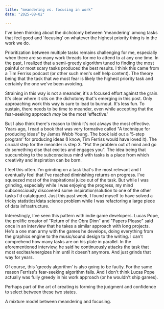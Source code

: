 ```yaml
---
title: "meandering vs. focusing in work"
date: "2025-08-02"

---
```


I've been thinking about the dichotomy between 'meandering' among tasks that feel good and 'focusing' on whatever the highest priority thing is in the work we do.

Prioritization between multiple tasks remains challenging for me, especially when there are so many work threads for me to attend to at any one time. In the past, I realized that a semi-greedy algorithm tuned to finding the most painful or most scary tasks produced the best results. I think this came from a Tim Ferriss podcast (or other such men's self help content). The theory being that the task that we most fear is likely the highest priority task and certainly the one we've been avoiding.

Straining in this way is not a meander, it's a focused effort against the grain. It's clear where it sits on the dichotomy that's emerging in this post. Only approaching work this way is sure to lead to burnout. It's less fun. To sustain, there needs to be time to meander, even while accepting that the fear-seeking approach *may* be the most 'effective.'

But I also think there's reason to think it's not always the most effective. Years ago, I read a book that was very formative called "A technique for producing ideas" by James Webb Young. The book laid out a '5-step program' for producing ideas (I know, Tim Ferriss would have loved it). The crucial step for the meander is step 3. "Put the problem out of mind and go do something else that excites and engages you". The idea being that succumbing to the subconscious mind with tasks is a place from which creativity and inspiration can be born.

I feel this often. I'm grinding on a task that's the most relevant and I eventually feel that I've reached diminishing returns on progress. I've squeezed most of the inspirational juice out of the task. But while I was grinding, especially while I was enjoying the progress, my mind subconsciously discovered some inspiration/solution to one of the other tasks I'd catalogued. Just this past week, I found myself to have solved a tricky statistics/data science problem while I was refactoring a large piece of data infrastructure.

Interestingly, I've seen this pattern with indie game developers. Lucas Pope, the prolific creator of "Return of the Obra Dinn" and "Papers Please" said once in an interview that he takes a similar approach with long projects. He's a one man army with the games he develops, doing everything from the graphics engine to the music/sound design to the writing. I can't comprehend how many tasks are on his plate in parallel. In the aforementioned interview, he said he continuously attacks the task that most excites/energizes him until it doesn't anymore. And just grinds that way for years.

Of course, this 'greedy algorithm' is also going to be faulty. For the same reason Ferriss's fear-seeking algorithm fails. And I don't think Lucas Pope actually was fully greedy in his work approach (or he wouldn't ship games).

Perhaps part of the art of creating is forming the judgment and confidence to select between these two states.

A mixture model between meandering and focusing.
